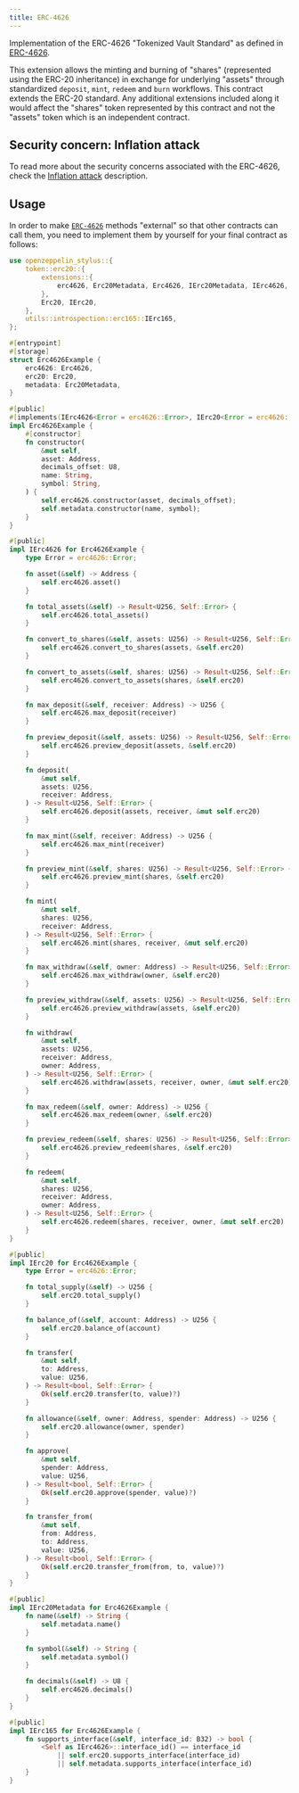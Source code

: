```yaml
---
title: ERC-4626
---
```


Implementation of the ERC-4626 "Tokenized Vault Standard" as defined in [ERC-4626](https://eips.ethereum.org/EIPS/eip-4626).

This extension allows the minting and burning of "shares" (represented using the ERC-20 inheritance) in exchange for underlying "assets" through standardized `deposit`, `mint`, `redeem` and `burn` workflows. This contract extends the ERC-20 standard. Any additional extensions included along it would affect the "shares" token represented by this contract and not the "assets" token which is an independent contract.

## Security concern: Inflation attack
To read more about the security concerns associated with the ERC-4626, check the [Inflation attack](/contracts-stylus/docs.openzeppelin.com/contracts/5.x/erc4626#inflation-attack) description.

## Usage

In order to make [`ERC-4626`](/contracts-stylus/docs.rs/openzeppelin-stylus/0.3.0/openzeppelin_stylus/token/erc20/extensions/erc4626/index.html) methods "external" so that other contracts can call them, you need to implement them by yourself for your final contract as follows:

```rust
use openzeppelin_stylus::{
    token::erc20::{
        extensions::{
            erc4626, Erc20Metadata, Erc4626, IErc20Metadata, IErc4626,
        },
        Erc20, IErc20,
    },
    utils::introspection::erc165::IErc165,
};

#[entrypoint]
#[storage]
struct Erc4626Example {
    erc4626: Erc4626,
    erc20: Erc20,
    metadata: Erc20Metadata,
}

#[public]
#[implements(IErc4626<Error = erc4626::Error>, IErc20<Error = erc4626::Error>, IErc20Metadata, IErc165)]
impl Erc4626Example {
    #[constructor]
    fn constructor(
        &mut self,
        asset: Address,
        decimals_offset: U8,
        name: String,
        symbol: String,
    ) {
        self.erc4626.constructor(asset, decimals_offset);
        self.metadata.constructor(name, symbol);
    }
}

#[public]
impl IErc4626 for Erc4626Example {
    type Error = erc4626::Error;

    fn asset(&self) -> Address {
        self.erc4626.asset()
    }

    fn total_assets(&self) -> Result<U256, Self::Error> {
        self.erc4626.total_assets()
    }

    fn convert_to_shares(&self, assets: U256) -> Result<U256, Self::Error> {
        self.erc4626.convert_to_shares(assets, &self.erc20)
    }

    fn convert_to_assets(&self, shares: U256) -> Result<U256, Self::Error> {
        self.erc4626.convert_to_assets(shares, &self.erc20)
    }

    fn max_deposit(&self, receiver: Address) -> U256 {
        self.erc4626.max_deposit(receiver)
    }

    fn preview_deposit(&self, assets: U256) -> Result<U256, Self::Error> {
        self.erc4626.preview_deposit(assets, &self.erc20)
    }

    fn deposit(
        &mut self,
        assets: U256,
        receiver: Address,
    ) -> Result<U256, Self::Error> {
        self.erc4626.deposit(assets, receiver, &mut self.erc20)
    }

    fn max_mint(&self, receiver: Address) -> U256 {
        self.erc4626.max_mint(receiver)
    }

    fn preview_mint(&self, shares: U256) -> Result<U256, Self::Error> {
        self.erc4626.preview_mint(shares, &self.erc20)
    }

    fn mint(
        &mut self,
        shares: U256,
        receiver: Address,
    ) -> Result<U256, Self::Error> {
        self.erc4626.mint(shares, receiver, &mut self.erc20)
    }

    fn max_withdraw(&self, owner: Address) -> Result<U256, Self::Error> {
        self.erc4626.max_withdraw(owner, &self.erc20)
    }

    fn preview_withdraw(&self, assets: U256) -> Result<U256, Self::Error> {
        self.erc4626.preview_withdraw(assets, &self.erc20)
    }

    fn withdraw(
        &mut self,
        assets: U256,
        receiver: Address,
        owner: Address,
    ) -> Result<U256, Self::Error> {
        self.erc4626.withdraw(assets, receiver, owner, &mut self.erc20)
    }

    fn max_redeem(&self, owner: Address) -> U256 {
        self.erc4626.max_redeem(owner, &self.erc20)
    }

    fn preview_redeem(&self, shares: U256) -> Result<U256, Self::Error> {
        self.erc4626.preview_redeem(shares, &self.erc20)
    }

    fn redeem(
        &mut self,
        shares: U256,
        receiver: Address,
        owner: Address,
    ) -> Result<U256, Self::Error> {
        self.erc4626.redeem(shares, receiver, owner, &mut self.erc20)
    }
}

#[public]
impl IErc20 for Erc4626Example {
    type Error = erc4626::Error;

    fn total_supply(&self) -> U256 {
        self.erc20.total_supply()
    }

    fn balance_of(&self, account: Address) -> U256 {
        self.erc20.balance_of(account)
    }

    fn transfer(
        &mut self,
        to: Address,
        value: U256,
    ) -> Result<bool, Self::Error> {
        Ok(self.erc20.transfer(to, value)?)
    }

    fn allowance(&self, owner: Address, spender: Address) -> U256 {
        self.erc20.allowance(owner, spender)
    }

    fn approve(
        &mut self,
        spender: Address,
        value: U256,
    ) -> Result<bool, Self::Error> {
        Ok(self.erc20.approve(spender, value)?)
    }

    fn transfer_from(
        &mut self,
        from: Address,
        to: Address,
        value: U256,
    ) -> Result<bool, Self::Error> {
        Ok(self.erc20.transfer_from(from, to, value)?)
    }
}

#[public]
impl IErc20Metadata for Erc4626Example {
    fn name(&self) -> String {
        self.metadata.name()
    }

    fn symbol(&self) -> String {
        self.metadata.symbol()
    }

    fn decimals(&self) -> U8 {
        self.erc4626.decimals()
    }
}

#[public]
impl IErc165 for Erc4626Example {
    fn supports_interface(&self, interface_id: B32) -> bool {
        <Self as IErc4626>::interface_id() == interface_id
            || self.erc20.supports_interface(interface_id)
            || self.metadata.supports_interface(interface_id)
    }
}
```
